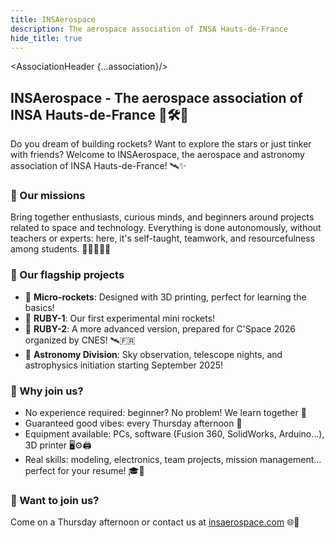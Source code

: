 ```yaml
---
title: INSAerospace
description: The aerospace association of INSA Hauts-de-France
hide_title: true
---
```



<AssociationHeader {...association}/>

## INSAerospace - The aerospace association of INSA Hauts-de-France 🚀🛠🌌

Do you dream of building rockets? Want to explore the stars or just tinker with friends? Welcome to INSAerospace, the aerospace and astronomy association of INSA Hauts-de-France! 🛰✨

### 🎯 Our missions

Bring together enthusiasts, curious minds, and beginners around projects related to space and technology. Everything is done autonomously, without teachers or experts: here, it's self-taught, teamwork, and resourcefulness among students. 💪👨‍🚀👩‍🚀

### 🚀 Our flagship projects

- 🧨 **Micro-rockets**: Designed with 3D printing, perfect for learning the basics!
- 🔴 **RUBY-1**: Our first experimental mini rockets!
- 🔵 **RUBY-2**: A more advanced version, prepared for C'Space 2026 organized by CNES! 🛰🇫🇷
- 🔭 **Astronomy Division**: Sky observation, telescope nights, and astrophysics initiation starting September 2025!

### 🙌 Why join us?

- No experience required: beginner? No problem! We learn together 🤝
- Guaranteed good vibes: every Thursday afternoon 🔧
- Equipment available: PCs, software (Fusion 360, SolidWorks, Arduino...), 3D printer 🖥⚙🖨
- Real skills: modeling, electronics, team projects, mission management… perfect for your resume! 🎓💼

### 👋 Want to join us?

Come on a Thursday afternoon or contact us at [insaerospace.com](https://insaerospace.com) 🌐📩